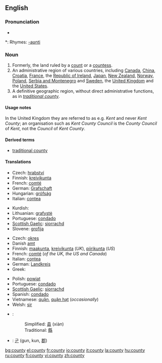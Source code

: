 {{wikipedia}}
==English==

===Pronunciation===
* {{audio|en-us-county.ogg|Audio (US)}}

*: Rhymes: [[Rhymes:English:-aʊnti|-aʊnti]]

===Noun===
{{en-noun|counties}}

# Formerly, the land ruled by a [[count]] or a [[countess]].
# An administrative region of various countries, including [[Canada]], [[China]], [[Croatia]], [[France]], the [[Republic of Ireland]], [[Japan]], [[New Zealand]], [[Norway]], [[Poland]], [[Serbia and Montenegro]] and [[Sweden]], the [[United Kingdom]] and the [[United States]].
# A definitive geographic region, without direct administrative functions, as in ''[[traditional county]]''.

====Usage notes====
In the United Kingdom they are referred to as e.g. ''Kent'' and never ''Kent County''; an organisation such as ''Kent County Council'' is the ''County Council'' of ''Kent'', not the ''Council'' of ''Kent County''.

====Derived terms====
* [[traditional county]]

====Translations====
{{trans-top|land ruled by a count or countess}}
* Czech: [[hrabství]] {{n}}
* Finnish: [[kreivikunta]]
* French: [[comté]] {{m}}
* German: [[Grafschaft]] {{f}}
* Hungarian: [[grófság]]
* Italian: [[contea]] {{f}}
{{trans-mid}}
* Kurdish: {{KUchar|[[ده‌وڵه‌ت]]}}
* Lithuanian: [[grafystė]] {{f}}
* Portuguese: [[condado]] {{m}}
* [[Scottish Gaelic]]: [[siorrachd]] {{f}}
* Slovene: [[grofija]] {{f}}
{{trans-bottom}}

{{trans-top|administrative region of various countries}}
* Czech: [[okres]] {{n}}
* Danish [[amt]] {{n}}
* Finnish: [[maakunta]],  [[kreivikunta]] (''UK''), [[piirikunta]] (''US'')
* French: [[comté]] {{m}} (''of the UK, the US and Canada'')
* Italian: [[contea]] {{f}}
* German: [[Landkreis]] {{m}}
* Greek: {{t|el|sc=Grek|νομός|m|tr=nomós}}
{{trans-mid}}
* Polish: [[powiat]] {{m}}
* Portuguese: [[condado]] {{m}}
* [[Scottish Gaelic]]: [[siorrachd]] {{f}}
* Spanish: [[condado]] {{m}}
* Vietnamese: [[quận]], [[quận hạt]] (''occasionally'')
* Welsh: [[sir#Welsh|sir]] {{f}}
{{trans-bottom}}

{{checktrans-top}}
* {{ttbc|Chinese}}:
*: Simplified: [[县]] (xiàn)
*: Traditional: [[縣]]
{{trans-mid}}
* {{ttbc|Korean}}: [[군]] (gun, kun, [[郡]])
{{trans-bottom}}

[[bg:county]]
[[el:county]]
[[fr:county]]
[[io:county]]
[[it:county]]
[[la:county]]
[[hu:county]]
[[ru:county]]
[[fi:county]]
[[vi:county]]
[[zh:county]]